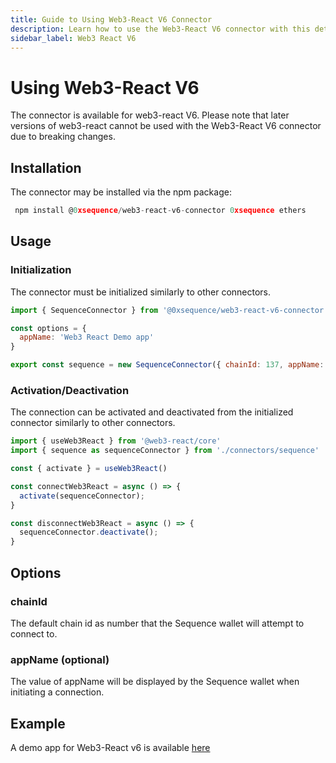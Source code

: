 ```yaml
---
title: Guide to Using Web3-React V6 Connector
description: Learn how to use the Web3-React V6 connector with this detailed guide.
sidebar_label: Web3 React V6
---
```


# Using Web3-React V6

The connector is available for web3-react V6. Please note that later versions of web3-react cannot be used with the Web3-React V6 connector due to breaking changes.

## Installation

The connector may be installed via the npm package:

```js
 npm install @0xsequence/web3-react-v6-connector 0xsequence ethers
```

## Usage

### Initialization
The connector must be initialized similarly to other connectors.

```js
import { SequenceConnector } from '@0xsequence/web3-react-v6-connector'

const options = {
  appName: 'Web3 React Demo app'
}

export const sequence = new SequenceConnector({ chainId: 137, appName: options.appName  })
```

### Activation/Deactivation
The connection can be activated and deactivated from the initialized connector similarly to other connectors.

```js
import { useWeb3React } from '@web3-react/core'
import { sequence as sequenceConnector } from './connectors/sequence'

const { activate } = useWeb3React()

const connectWeb3React = async () => {
  activate(sequenceConnector);
}

const disconnectWeb3React = async () => {
  sequenceConnector.deactivate();
}
```

## Options
### chainId
The default chain id as number that the Sequence wallet will attempt to connect to.

### appName (optional)
The value of appName will be displayed by the Sequence wallet when initiating a connection.

## Example

A demo app for Web3-React v6 is available [here](https://github.com/0xsequence/demo-dapp-web3-react/tree/v6)
